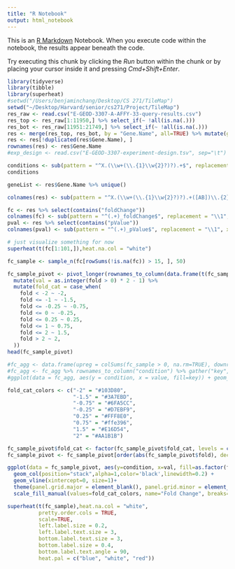 ```yaml
---
title: "R Notebook"
output: html_notebook
---
```


This is an [R Markdown](http://rmarkdown.rstudio.com) Notebook. When you execute code within the notebook, the results appear beneath the code.

Try executing this chunk by clicking the *Run* button within the chunk or by placing your cursor inside it and pressing *Cmd+Shift+Enter*.

```r
library(tidyverse)
library(tibble)
library(superheat)
#setwd("/Users/benjaminchang/Desktop/CS 271/TileMap")
setwd("~/Desktop/Harvard/senior/cs271/Project/TileMap")
res_raw <- read.csv("E-GEOD-3307-A-AFFY-33-query-results.csv")
res_top <- res_raw[1:11950,] %>% select_if(~ !all(is.na(.)))
res_bot <- res_raw[11951:21749,] %>% select_if(~ !all(is.na(.)))
res <- merge(res_top, res_bot, by = "Gene.Name", all=TRUE) %>% mutate(geneid = coalesce(Gene.ID.x, Gene.ID.y)) %>% select(-Gene.ID.x, -Gene.ID.y, -Design.Element.x, -Design.Element.y)
res <- res[!duplicated(res$Gene.Name), ] 
rownames(res) <- res$Gene.Name
#exp_design <- read.csv("E-GEOD-3307-experiment-design.tsv", sep="\t")
```

```r
conditions <- sub(pattern = "^X.(\\w+(\\.{1}\\w{2}?)?).+$", replacement = "\\1", x = colnames(res)[2:74]) %>% unique()
conditions
```

```r
geneList <- res$Gene.Name %>% unique()
```

```r
colnames(res) <- sub(pattern = "^X.(\\w+(\\.{1}\\w{2}?)?).+([AB])\\.{2}(\\w+)$", replacement = "\\1_\\3_\\4", x = colnames(res))
```

```r
fc <- res %>% select(contains("foldChange"))
colnames(fc) <- sub(pattern = "^(.+)_foldChange$", replacement = "\\1", x = colnames(fc))
pval <- res %>% select(contains("pValue"))
colnames(pval) <- sub(pattern = "^(.+)_pValue$", replacement = "\\1", x = colnames(pval))

# just visualize something for now
superheat(t(fc[1:101,]),heat.na.col = "white")
```

```r
fc_sample <- sample_n(fc[rowSums(!is.na(fc)) > 15, ], 50)
```

```r
fc_sample_pivot <- pivot_longer(rownames_to_column(data.frame(t(fc_sample)), var = "condition"), cols = !condition, names_to = "gene", values_to = "fold") %>% 
  mutate(val = as.integer(fold > 0) * 2 - 1) %>%
  mutate(fold_cat = case_when(
    fold < -2 ~ -2,
    fold <= -1 ~ -1.5,
    fold <= -0.25 ~ -0.75,
    fold <= 0 ~ -0.25,
    fold <= 0.25 ~ 0.25,
    fold <= 1 ~ 0.75,
    fold <= 2 ~ 1.5,
    fold > 2 ~ 2,
  ))
head(fc_sample_pivot)
```

```r
#fc_agg <- data.frame(upreg = colSums(fc_sample > 0, na.rm=TRUE), downreg = -colSums(fc_sample < 0, na.rm=TRUE))
#fc_agg <- fc_agg %>% rownames_to_column("condition") %>% gather("key", "value", -condition)
#ggplot(data = fc_agg, aes(y = condition, x = value, fill=key)) + geom_col()
```

```r

fold_cat_colors <- c("-2" = "#103D80",
                     "-1.5" = "#3A7EBD",
                     "-0.75" = "#6FA5CC",
                     "-0.25" = "#D7EBF9",
                     "0.25" = "#FFF8E0",
                     "0.75" = "#ffe396",
                     "1.5" = "#E16D54",
                     "2" = "#AA1B1B")

fc_sample_pivot$fold_cat <- factor(fc_sample_pivot$fold_cat, levels = c("-2", "-1.5", "-0.75", "-0.25", "2", "1.5", "0.75", "0.25"))
fc_sample_pivot <- fc_sample_pivot[order(abs(fc_sample_pivot$fold), decreasing = FALSE),]

ggplot(data = fc_sample_pivot, aes(y=condition, x=val, fill=as.factor(fold_cat))) +
  geom_col(position="stack",alpha=1,color='black',linewidth=0.2) + 
  geom_vline(xintercept=0, size=1)+
  theme(panel.grid.major = element_blank(), panel.grid.minor = element_blank(), panel.background=element_blank()) +
  scale_fill_manual(values=fold_cat_colors, name="Fold Change", breaks=c("-2", "-1.5", "-0.75", "-0.25", "0.25", "0.75", "1.5", "2"))

```

```r
superheat(t(fc_sample),heat.na.col = "white",
          pretty.order.cols = TRUE,
          scale=TRUE,
          left.label.size = 0.2,
          left.label.text.size = 3,
          bottom.label.text.size = 3,
          bottom.label.size = 0.4,
          bottom.label.text.angle = 90,
          heat.pal = c("blue", "white", "red"))
```
